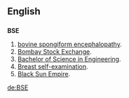 ==English==

==={{Initialism}}===
'''BSE'''
#[[bovine spongiform encephalopathy]].
#[[Bombay Stock Exchange]].
#[[Bachelor of Science in Engineering]].
#[[Breast self-examination]].
#[[Black Sun Empire]].

[[de:BSE]]